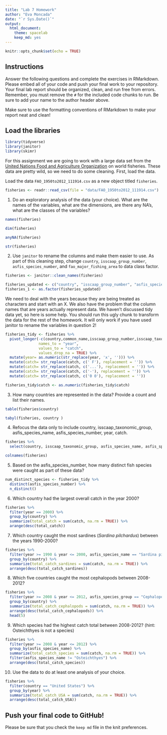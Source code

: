 ```yaml
---
title: "Lab 7 Homework"
author: "Eva Moncada"
date: "`r Sys.Date()`"
output:
  html_document: 
    theme: spacelab
    keep_md: yes
---
```


```r
knitr::opts_chunk$set(echo = TRUE)
```

## Instructions
Answer the following questions and complete the exercises in RMarkdown. Please embed all of your code and push your final work to your repository. Your final lab report should be organized, clean, and run free from errors. Remember, you must remove the `#` for the included code chunks to run. Be sure to add your name to the author header above.  

Make sure to use the formatting conventions of RMarkdown to make your report neat and clean!  

## Load the libraries
```r
library(tidyverse)
library(janitor)
library(skimr)
```

For this assignment we are going to work with a large data set from the [United Nations Food and Agriculture Organization](http://www.fao.org/about/en/) on world fisheries. These data are pretty wild, so we need to do some cleaning. First, load the data.  

Load the data `FAO_1950to2012_111914.csv` as a new object titled `fisheries`.
```r
fisheries <- readr::read_csv(file = "data/FAO_1950to2012_111914.csv")
```

1. Do an exploratory analysis of the data (your choice). What are the names of the variables, what are the dimensions, are there any NA's, what are the classes of the variables?  
```r
names(fisheries)
```
```r
dim(fisheries)
```

```r
anyNA(fisheries)
```

```r
str(fisheries)
```

2. Use `janitor` to rename the columns and make them easier to use. As part of this cleaning step, change `country`, `isscaap_group_number`, `asfis_species_number`, and `fao_major_fishing_area` to data class factor. 
```r
fisheries <- janitor::clean_names(fisheries)
```


```r
fisheries_updated <- c("country", "isscaap_group_number", "asfis_species_number", "fao_major_fishing_area")
fisheries_1 <- as.factor(fisheries_updated)
```


We need to deal with the years because they are being treated as characters and start with an X. We also have the problem that the column names that are years actually represent data. We haven't discussed tidy data yet, so here is some help. You should run this ugly chunk to transform the data for the rest of the homework. It will only work if you have used janitor to rename the variables in question 2!  
```r
fisheries_tidy <- fisheries %>% 
  pivot_longer(-c(country,common_name,isscaap_group_number,isscaap_taxonomic_group,asfis_species_number,asfis_species_name,fao_major_fishing_area,measure),
               names_to = "year",
               values_to = "catch",
               values_drop_na = TRUE) %>% 
  mutate(year= as.numeric(str_replace(year, 'x', ''))) %>% 
  mutate(catch= str_replace(catch, c(' F'), replacement = '')) %>% 
  mutate(catch= str_replace(catch, c('...'), replacement = '')) %>% 
  mutate(catch= str_replace(catch, c('-'), replacement = '')) %>% 
  mutate(catch= str_replace(catch, c('0 0'), replacement = ''))

fisheries_tidy$catch <- as.numeric(fisheries_tidy$catch)
```

3. How many countries are represented in the data? Provide a count and list their names.
```r
table(fisheries$country)
```

```r
tabyl(fisheries, country )
```

4. Refocus the data only to include country, isscaap_taxonomic_group, asfis_species_name, asfis_species_number, year, catch.
```r
fisheries %>% 
  select(country, isscaap_taxonomic_group, asfis_species_name, asfis_species_number, year, catch)
```

```r
colnames(fisheries)
```


5. Based on the asfis_species_number, how many distinct fish species were caught as part of these data?
```r
num_distinct_species <- fisheries_tidy %>%
  distinct(asfis_species_number) %>%
  n_distinct()
```

6. Which country had the largest overall catch in the year 2000?
```r
fisheries %>% 
  filter(year == 2000) %>% 
  group_by(country) %>%
  summarize(total_catch = sum(catch, na.rm = TRUE)) %>% 
  arange(desc(total_catch))
```

7. Which country caught the most sardines (_Sardina pilchardus_) between the years 1990-2000?
```r
fisheries %>% 
  filter(year >= 1990 & year <= 2000, asfis_species_name == "Sardina pilchardus") %>%
  group_by(country) %>%
  summarize(total_catch_sardines = sum(catch, na.rm = TRUE)) %>% 
  arrange(desc(total_catch_sardines))
```

8. Which five countries caught the most cephalopods between 2008-2012?
```r
fisheries %>% 
  filter(year >= 2008 & year <= 2012, asfis_species_group == "Cephalopods") %>% 
  group_by(country) %>%
  summarize(total_catch_cephalopods = sum(catch, na.rm = TRUE)) %>% 
  arrange(desc(total_catch_cephalopods)) %>%
  head(5)
```

9. Which species had the highest catch total between 2008-2012? (hint: Osteichthyes is not a species)
```r
fisheries %>% 
  filter(year >= 2008 & year <= 2012) %>% 
  group_by(asfis_species_name) %>%
  summarize(total_catch_species = sum(catch, na.rm = TRUE)) %>% 
  filter(asfis_species_name != "Osteichthyes") %>% 
  arrange(desc(total_catch_species))
```

10. Use the data to do at least one analysis of your choice.

```r
fisheries %>% 
  filter(country == "United States") %>% 
  group_by(year) %>%
  summarize(total_catch_USA = sum(catch, na.rm = TRUE)) %>% 
  arrange(desc(total_catch_USA))
```

## Push your final code to GitHub!
Please be sure that you check the `keep md` file in the knit preferences.   